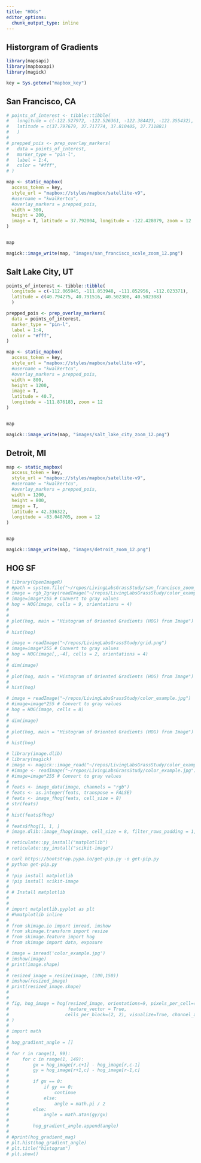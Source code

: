 ```yaml
---
title: "HOGs"
editor_options: 
  chunk_output_type: inline
---
```


## Historgram of Gradients

```r
library(mapsapi)
library(mapboxapi)
library(magick)
```

```r
key = Sys.getenv("mapbox_key")
```

## San Francisco, CA

```r
# points_of_interest <- tibble::tibble(
#   longitude = c(-122.527972, -122.526361, -122.384423, -122.355432),
#   latitude = c(37.797679, 37.717774, 37.810405, 37.711881)
#   )
# 
# prepped_pois <- prep_overlay_markers(
#   data = points_of_interest,
#   marker_type = "pin-l",
#   label = 1:4,
#   color = "#fff", 
# )

map <- static_mapbox(
  access_token = key,
  style_url = "mapbox://styles/mapbox/satellite-v9",
  #username = "kwalkertcu",
  #overlay_markers = prepped_pois, 
  width = 300,
  height = 200, 
  image = T, latitude = 37.792004, longitude = -122.428079, zoom = 12
)


map

magick::image_write(map, "images/san_francisco_scale_zoom_12.png")
```

## Salt Lake City, UT

```r
points_of_interest <- tibble::tibble(
  longitude = c(-112.065945, -111.853948, -111.852956, -112.023371),
  latitude = c(40.794275, 40.791516, 40.502308, 40.502308)
  )

prepped_pois <- prep_overlay_markers(
  data = points_of_interest,
  marker_type = "pin-l",
  label = 1:4,
  color = "#fff", 
)

map <- static_mapbox(
  access_token = key,
  style_url = "mapbox://styles/mapbox/satellite-v9",
  #username = "kwalkertcu",
  #overlay_markers = prepped_pois, 
  width = 800,
  height = 1200, 
  image = T, 
  latitude = 40.7,
  longitude = -111.876183, zoom = 12
)


map

magick::image_write(map, "images/salt_lake_city_zoom_12.png")
```

## Detroit, MI

```r
map <- static_mapbox(
  access_token = key,
  style_url = "mapbox://styles/mapbox/satellite-v9",
  #username = "kwalkertcu",
  #overlay_markers = prepped_pois, 
  width = 1200,
  height = 800, 
  image = T, 
  latitude = 42.336322,
  longitude = -83.048705, zoom = 12
)


map

magick::image_write(map, "images/detroit_zoom_12.png")
```

## HOG SF

```r
# library(OpenImageR)
# #path = system.file("~/repos/LivingLabsGrassStudy/san_francisco_zoom_12.png", "1.png", package = "OpenImageR")
# image = rgb_2gray(readImage("~/repos/LivingLabsGrassStudy/color_example.jpg"))
# image=image*255 # Convert to gray values
# hog = HOG(image, cells = 9, orientations = 4)
# 
# 
# plot(hog, main = "Histogram of Oriented Gradients (HOG) from Image")
# 
# hist(hog)
```

```r
# image = readImage("~/repos/LivingLabsGrassStudy/grid.png")
# image=image*255 # Convert to gray values
# hog = HOG(image[,,-4], cells = 2, orientations = 4)
# 
# dim(image)
# 
# plot(hog, main = "Histogram of Oriented Gradients (HOG) from Image")
# 
# hist(hog)
```

```r
# image = readImage("~/repos/LivingLabsGrassStudy/color_example.jpg")
# #image=image*255 # Convert to gray values
# hog = HOG(image, cells = 8)
# 
# dim(image)
# 
# plot(hog, main = "Histogram of Oriented Gradients (HOG) from Image")
# 
# hist(hog)
```

```r
# library(image.dlib)
# library(magick)
# image <- magick::image_read("~/repos/LivingLabsGrassStudy/color_example.jpg")
# #image <- readImage("~/repos/LivingLabsGrassStudy/color_example.jpg")
# #image=image*255 # Convert to gray values
# 
# feats <- image_data(image, channels = "rgb")
# feats <- as.integer(feats, transpose = FALSE)
# feats <- image_fhog(feats, cell_size = 8)
# str(feats)
# 
# hist(feats$fhog)
# 
# feats$fhog[1, 1, ]
# image.dlib::image_fhog(image, cell_size = 8, filter_rows_padding = 1, filter_cols_padding = 1)
```

```r
# reticulate::py_install("matplotlib")
# reticulate::py_install("scikit-image")
```

```python
# curl https://bootstrap.pypa.io/get-pip.py -o get-pip.py
# python get-pip.py
# 
# !pip install matplotlib
# !pip install scikit-image
# 
# # Install matplotlib
# 
# 
# import matplotlib.pyplot as plt
# #%matplotlib inline
# 
# from skimage.io import imread, imshow
# from skimage.transform import resize
# from skimage.feature import hog
# from skimage import data, exposure
```

```python
# image = imread('color_example.jpg')
# imshow(image)
# print(image.shape)
# 
# resized_image = resize(image, (100,150))
# imshow(resized_image)
# print(resized_image.shape)
# 
# 
# fig, hog_image = hog(resized_image, orientations=9, pixels_per_cell=(8, 8), 
#                      feature_vector = True,
#                     cells_per_block=(2, 2), visualize=True, channel_axis=2 #multichannel=True
# )
# 
# import math
# 
# hog_gradient_angle = []
# 
# for r in range(1, 99):
#     for c in range(1, 149):
#         gx = hog_image[r,c+1] - hog_image[r,c-1]
#         gy = hog_image[r+1,c] - hog_image[r-1,c]
#         
#         if gx == 0:
#             if gy == 0:
#                 continue
#             else:
#                 angle = math.pi / 2
#         else:
#             angle = math.atan(gy/gx)
#         
#         hog_gradient_angle.append(angle)
# 
# #print(hog_gradient_mag)
# plt.hist(hog_gradient_angle) 
# plt.title("histogram") 
# plt.show()
```




